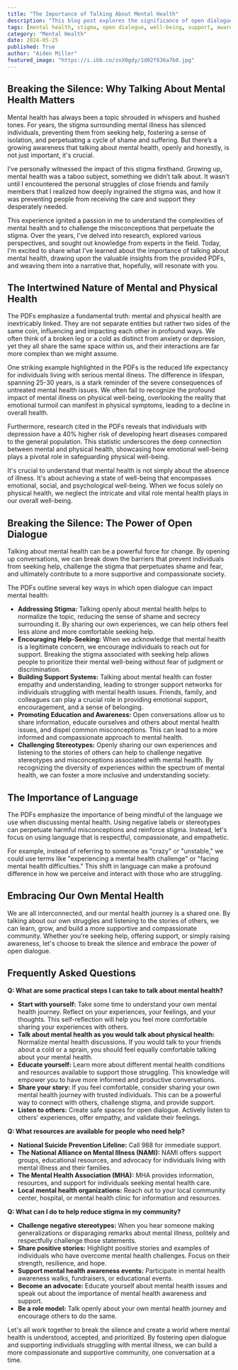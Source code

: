 ```yaml
---
title: "The Importance of Talking About Mental Health"
description: "This blog post explores the significance of open dialogue about mental health, highlighting its impact on reducing stigma, encouraging help-seeking, and fostering a more supportive society. It emphasizes the intertwined nature of mental and physical well-being and encourages using compassionate language when discussing mental health issues."
tags: [mental health, stigma, open dialogue, well-being, support, awareness, communication, compassion, mental illness, resources]
category: "Mental Health"
date: 2024-05-25
published: True
author: "Aiden Miller"
featured_image: "https://i.ibb.co/zxX0gdy/1d02f836a7b0.jpg"
---
```


## Breaking the Silence: Why Talking About Mental Health Matters

Mental health has always been a topic shrouded in whispers and hushed tones. For years, the stigma surrounding mental illness has silenced individuals, preventing them from seeking help, fostering a sense of isolation, and perpetuating a cycle of shame and suffering. But there’s a growing awareness that talking about mental health, openly and honestly, is not just important, it's crucial. 

I’ve personally witnessed the impact of this stigma firsthand.  Growing up, mental health was a taboo subject, something we didn’t talk about.  It wasn't until I encountered the personal struggles of close friends and family members that I realized how deeply ingrained the stigma was, and how it was preventing people from receiving the care and support they desperately needed.

This experience ignited a passion in me to understand the complexities of mental health and to challenge the misconceptions that perpetuate the stigma. Over the years, I've delved into research, explored various perspectives, and sought out knowledge from experts in the field. Today, I'm excited to share what I've learned about the importance of talking about mental health, drawing upon the valuable insights from the provided PDFs, and weaving them into a narrative that, hopefully, will resonate with you.

## The Intertwined Nature of Mental and Physical Health

The PDFs emphasize a fundamental truth: mental and physical health are inextricably linked. They are not separate entities but rather two sides of the same coin, influencing and impacting each other in profound ways. We often think of a broken leg or a cold as distinct from anxiety or depression, yet they all share the same space within us, and their interactions are far more complex than we might assume.

One striking example highlighted in the PDFs is the reduced life expectancy for individuals living with serious mental illness.  The difference in lifespan, spanning 25-30 years, is a stark reminder of the severe consequences of untreated mental health issues.  We often fail to recognize the profound impact of mental illness on physical well-being, overlooking the reality that emotional turmoil can manifest in physical symptoms, leading to a decline in overall health.

Furthermore, research cited in the PDFs reveals that individuals with depression have a 40% higher risk of developing heart diseases compared to the general population. This statistic underscores the deep connection between mental and physical health, showcasing how emotional well-being plays a pivotal role in safeguarding physical well-being.

It's crucial to understand that mental health is not simply about the absence of illness.  It's about achieving a state of well-being that encompasses emotional, social, and psychological well-being. When we focus solely on physical health, we neglect the intricate and vital role mental health plays in our overall well-being.

## Breaking the Silence: The Power of Open Dialogue

Talking about mental health can be a powerful force for change.  By opening up conversations, we can break down the barriers that prevent individuals from seeking help, challenge the stigma that perpetuates shame and fear, and ultimately contribute to a more supportive and compassionate society.

The PDFs outline several key ways in which open dialogue can impact mental health:

* **Addressing Stigma:** Talking openly about mental health helps to normalize the topic, reducing the sense of shame and secrecy surrounding it.  By sharing our own experiences, we can help others feel less alone and more comfortable seeking help.
* **Encouraging Help-Seeking:** When we acknowledge that mental health is a legitimate concern, we encourage individuals to reach out for support. Breaking the stigma associated with seeking help allows people to prioritize their mental well-being without fear of judgment or discrimination.
* **Building Support Systems:** Talking about mental health can foster empathy and understanding, leading to stronger support networks for individuals struggling with mental health issues.  Friends, family, and colleagues can play a crucial role in providing emotional support, encouragement, and a sense of belonging.
* **Promoting Education and Awareness:** Open conversations allow us to share information, educate ourselves and others about mental health issues, and dispel common misconceptions.  This can lead to a more informed and compassionate approach to mental health.
* **Challenging Stereotypes:** Openly sharing our own experiences and listening to the stories of others can help to challenge negative stereotypes and misconceptions associated with mental health. By recognizing the diversity of experiences within the spectrum of mental health, we can foster a more inclusive and understanding society.

## The Importance of Language

The PDFs emphasize the importance of being mindful of the language we use when discussing mental health. Using negative labels or stereotypes can perpetuate harmful misconceptions and reinforce stigma. Instead, let's focus on using language that is respectful, compassionate, and empathetic.

For example, instead of referring to someone as "crazy" or "unstable," we could use terms like "experiencing a mental health challenge" or "facing mental health difficulties."  This shift in language can make a profound difference in how we perceive and interact with those who are struggling.

## Embracing Our Own Mental Health

We are all interconnected, and our mental health journey is a shared one.   By talking about our own struggles and listening to the stories of others, we can learn, grow, and build a more supportive and compassionate community.  Whether you're seeking help, offering support, or simply raising awareness, let's choose to break the silence and embrace the power of open dialogue.

## Frequently Asked Questions

**Q: What are some practical steps I can take to talk about mental health?**

* **Start with yourself:** Take some time to understand your own mental health journey.  Reflect on your experiences, your feelings, and your thoughts.  This self-reflection will help you feel more comfortable sharing your experiences with others.
* **Talk about mental health as you would talk about physical health:**  Normalize mental health discussions. If you would talk to your friends about a cold or a sprain, you should feel equally comfortable talking about your mental health.
* **Educate yourself:**  Learn more about different mental health conditions and resources available to support those struggling.  This knowledge will empower you to have more informed and productive conversations.
* **Share your story:**  If you feel comfortable, consider sharing your own mental health journey with trusted individuals. This can be a powerful way to connect with others, challenge stigma, and provide support.
* **Listen to others:**   Create safe spaces for open dialogue.  Actively listen to others' experiences, offer empathy, and validate their feelings.

**Q: What resources are available for people who need help?**

* **National Suicide Prevention Lifeline:**  Call 988 for immediate support.
* **The National Alliance on Mental Illness (NAMI):**  NAMI offers support groups, educational resources, and advocacy for individuals living with mental illness and their families.
* **The Mental Health Association (MHA):**  MHA provides information, resources, and support for individuals seeking mental health care.
* **Local mental health organizations:** Reach out to your local community center, hospital, or mental health clinic for information and resources.

**Q: What can I do to help reduce stigma in my community?**

* **Challenge negative stereotypes:**  When you hear someone making generalizations or disparaging remarks about mental illness, politely and respectfully challenge those statements.
* **Share positive stories:**  Highlight positive stories and examples of individuals who have overcome mental health challenges.  Focus on their strength, resilience, and hope.
* **Support mental health awareness events:** Participate in mental health awareness walks, fundraisers, or educational events.
* **Become an advocate:**  Educate yourself about mental health issues and speak out about the importance of mental health awareness and support.
* **Be a role model:**  Talk openly about your own mental health journey and encourage others to do the same.

Let's all work together to break the silence and create a world where mental health is understood, accepted, and prioritized.  By fostering open dialogue and supporting individuals struggling with mental illness, we can build a more compassionate and supportive community, one conversation at a time. 